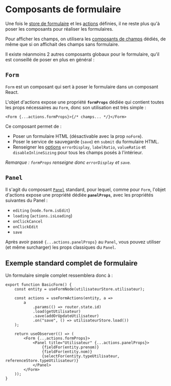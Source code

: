 
<Meta title="Modèle métier/Composants de formulaire" />

# Composants de formulaire

Une fois le [store de formulaire](/docs/modèle-métier-stores-de-formulaire--docs) et les [actions](/docs/modèle-métier-actions-de-formulaires--docs) définies, il ne reste plus qu'à poser les composants pour réaliser les formulaires.

Pour afficher les champs, on utilisera les [composants de champs](/docs/modèle-métier-afficher-des-champs--docs#méthodes-de-champs) dédiés, de même que si on affichait des champs sans formulaire.

Il existe néanmoins 2 autres composants globaux pour le formulaire, qu'il est conseillé de poser en plus en général :

## `Form`

`Form` est un composant qui sert à poser le formulaire dans un composant React.

L'objet d'actions expose une propriété **`formProps`** dédiée qui contient toutes les props nécessaires au `Form`, donc son utilisation est très simple :

```tsx
<Form {...actions.formProps}>{/* champs... */}</Form>
```

Ce composant permet de :

-   Poser un formulaire HTML (désactivable avec la prop `noForm`).
-   Poser le service de sauvegarde (`save`) en `submit` du formulaire HTML.
-   Renseigner les [options](/docs/modèle-métier-afficher-des-champs--docs#fieldoptions) `errorDisplay`, `labelRatio`, `valueRatio` et `disableInlineSizing` pour tous les champs posés à l'intérieur.

_Remarque : `formProps` renseigne donc `errorDisplay` et `save`._

## `Panel`

Il s'agit du composant [`Panel`](/docs/composants-focus4∕forms-panel--docs) standard, pour lequel, comme pour `Form`, l'objet d'actions expose une propriété dédiée **`panelProps`**, avec les propriétés suivantes du Panel :

-   `editing` (`node.form.isEdit`)
-   `loading` (`actions.isLoading`)
-   `onClickCancel`
-   `onClickEdit`
-   `save`

Après avoir passé `{...actions.panelProps}` au `Panel`, vous pouvez utiliser (et même surcharger) les props classiques du `Panel`.

## Exemple standard complet de formulaire

Un formulaire simple complet ressemblera donc à :

```tsx
export function BasicForm() {
    const entity = useFormNode(utilisateurStore.utilisateur);

    const actions = useFormActions(entity, a =>
        a
            .params(() => router.state.id)
            .load(getUtilisateur)
            .save(addOrUpdateUtilisateur)
            .on("save", () => utilisateurStore.load())
    );

    return useObserver(() => (
        <Form {...actions.formProps}>
            <Panel title="Utilisateur" {...actions.panelProps}>
                {fieldFor(entity.prenom)}
                {fieldFor(entity.nom)}
                {selectFor(entity.typeUtilisateur, referenceStore.typeUtilisateur)}
            </Panel>
        </Form>
    ));
}
```
